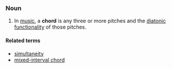 ===Noun===
#In [[music]], a '''chord''' is any three or more pitches and the [[diatonic function]]ality of those pitches.

====Related terms====
*[[simultaneity]]
*[[mixed-interval chord]]